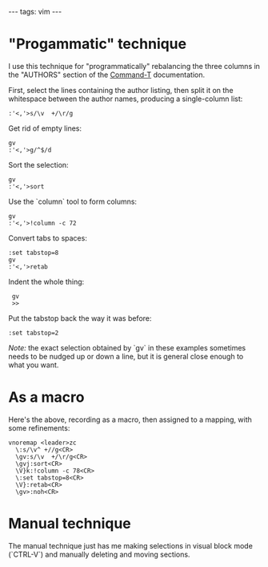 ---
tags: vim
---
= "Progammatic" technique =

I use this technique for "programmatically" rebalancing the three columns in the "AUTHORS" section of the [[Command-T]] documentation.

First, select the lines containing the author listing, then split it on the whitespace between the author names, producing a single-column list:

 :'<,'>s/\v  +/\r/g

Get rid of empty lines:

 gv
 :'<,'>g/^$/d

Sort the selection:

 gv
 :'<,'>sort

Use the `column` tool to form columns:

 gv
 :'<,'>!column -c 72

Convert tabs to spaces:

 :set tabstop=8
 gv
 :'<,'>retab

Indent the whole thing:

  gv
  >>

Put the tabstop back the way it was before:

 :set tabstop=2

''Note:'' the exact selection obtained by `gv` in these examples sometimes needs to be nudged up or down a line, but it is general close enough to what you want.

= As a macro =

Here's the above, recording as a macro, then assigned to a mapping, with some refinements:

<pre>vnoremap <leader>zc 
  \:s/\v^ +//g<CR>
  \gv:s/\v  +/\r/g<CR>
  \gvj:sort<CR>
  \V}k:!column -c 78<CR>
  \:set tabstop=8<CR>
  \V}:retab<CR>
  \gv>:noh<CR></pre>

= Manual technique =

The manual technique just has me making selections in visual block mode (`CTRL-V`) and manually deleting and moving sections.
